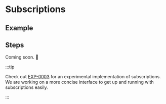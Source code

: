 
# Subscriptions

## Example

<GuideDemoContainer src="ithacaxyz/exp-0003">
  <Example />
</GuideDemoContainer>

## Steps

Coming soon. 🚧

:::tip

Check out [EXP-0003](https://github.com/ithacaxyz/exp-0003) for an experimental implementation of subscriptions.
We are working on a more concise interface to get up and running with subscriptions easily.

:::
